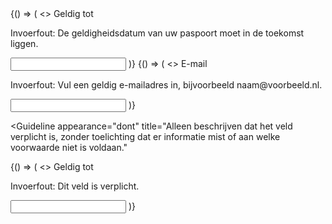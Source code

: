 
<Guideline appearance="do" title="Leg uit waarom een datum wordt afgekeurd.">
  <Canvas language="html">
    {() => (
      <>
        <label htmlFor="passport-validity">Geldig tot</label>
        <p id="description-passport-validity">
          Invoerfout: De geldigheidsdatum van uw paspoort moet in de toekomst liggen.
        </p>
        <input
          id="passport-validity"
          type="text"
          name="passport-validity"
          aria-describedby="description-passport-validity"
        />
      </>
    )}
  </Canvas>
</Guideline>

<Guideline appearance="do" title="Geef een voorbeeld van wat er verwacht wordt.">
  <Canvas language="html">
    {() => (
      <>
        <label htmlFor="email">E-mail</label>
        <p id="description-email">Invoerfout: Vul een geldig e-mailadres in, bijvoorbeeld naam@voorbeeld.nl.</p>
        <input id="email" type="email" name="email" aria-describedby="description-email" />
      </>
    )}
  </Canvas>
</Guideline>

<Guideline
  appearance="dont"
  title="Alleen beschrijven dat het veld verplicht is, zonder toelichting dat er informatie mist of aan welke voorwaarde niet is voldaan."
>
  <Canvas language="html">
    {() => (
      <>
        <label htmlFor="passport-validity-2">Geldig tot</label>
        <p id="description-passport-validity-2">Invoerfout: Dit veld is verplicht.</p>
        <input
          id="passport-validity-2"
          aria-invalid="false"
          type="text"
          name="passport-validity-2"
          aria-describedby="description-passport-validity-2"
        />
      </>
    )}
  </Canvas>
</Guideline>
